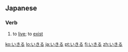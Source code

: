 ==Japanese==

===Verb===
{{ja-verb|type=2}}

# {{ja-def|生きる|活きる}} to [[live]]; to [[exist]]

[[ko:いきる]]
[[lo:いきる]]
[[ja:いきる]]
[[pt:いきる]]
[[fi:いきる]]
[[zh:いきる]]